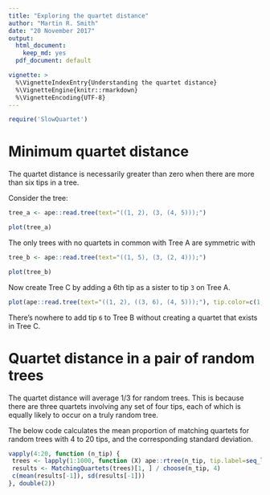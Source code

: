 ```yaml
---
title: "Exploring the quartet distance"
author: "Martin R. Smith"
date: "20 November 2017"
output: 
  html_document: 
    keep_md: yes
  pdf_document: default

vignette: >
  %\VignetteIndexEntry{Understanding the quartet distance}
  %\VignetteEngine{knitr::rmarkdown}
  %\VignetteEncoding{UTF-8}
---
```

```r
require('SlowQuartet')
```
# Minimum quartet distance

The quartet distance is necessarily greater than zero when there are more than 
six tips in a tree.

Consider the tree:
```r
tree_a <- ape::read.tree(text="((1, 2), (3, (4, 5)));")
```
```r
plot(tree_a)
```

The only trees with no quartets in common with Tree A are symmetric with
```r
tree_b <- ape::read.tree(text="((1, 5), (3, (2, 4)));")
```
```r
plot(tree_b)
```
Now create Tree C by adding a 6th tip as a sister to tip `3` on Tree A.
```r
plot(ape::read.tree(text="((1, 2), ((3, 6), (4, 5)));"), tip.color=c(1,1,1,2,1,1))
```

There's nowhere to add tip `6` to Tree B without creating a quartet that 
exists in Tree C.


# Quartet distance in a pair of random trees

The quartet distance will average 1/3 for random trees. This is because there are
three quartets involving any set of four tips, each of which is equally likely to 
occur on a truly random tree.

The below code calculates the mean proportion of matching quartets for random 
trees with 4 to 20 tips, and the corresponding standard deviation.

```r
vapply(4:20, function (n_tip) {
 trees <- lapply(1:1000, function (X) ape::rtree(n_tip, tip.label=seq_len(n_tip), br=NULL))
 results <- MatchingQuartets(trees)[1, ] / choose(n_tip, 4)
 c(mean(results[-1]), sd(results[-1]))
}, double(2))

```
